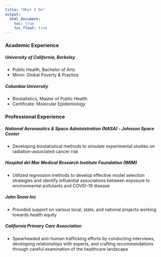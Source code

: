 ```yaml
---
title: "What I Do"
output: 
  html_document:
    toc: true
    toc_float: true
---
```


### Academic Experience

##### University of California, Berkeley
* Public Health, Bachelor of Arts
* Minor: Global Poverty & Practice

##### Columbia University
* Biostatistics, Master of Public Health
* Certificate: Molecular Epidemiology

### Professional Experience

##### National Aeronautics & Space Administration (NASA) - Johnson Space Center
* Developing biostatistical methods to simulate experimental studies on radiation-associated cancer risk

##### Hospital del Mar Medical Research Institute Foundation (IMIM)
* Utilized regression methods to develop effective model selection strategies and identify influential associations between exposure to environmental pollutants and COVID-19 disease
 
##### John Snow Inc
* Provided support on various local, state, and national projects working towards health equity

##### California Primary Care Association
* Spearheaded anti-human trafficking efforts by conducting interviews, developing relationships with experts, and crafting recommendations through careful examination of the healthcare landscape

